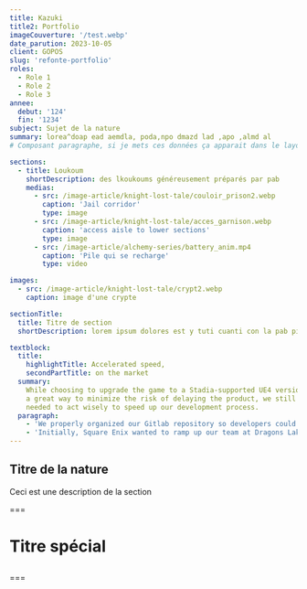 ```yaml
---
title: Kazuki
title2: Portfolio
imageCouverture: '/test.webp'
date_parution: 2023-10-05
client: GOPOS
slug: 'refonte-portfolio'
roles:
  - Role 1
  - Role 2
  - Role 3
annee:
  debut: '124'
  fin: '1234'
subject: Sujet de la nature
summary: lorea^doap ead aemdla, poda,npo dmazd lad ,apo ,almd al
# Composant paragraphe, si je mets ces données ça apparait dans le layout

sections:
  - title: Loukoum
    shortDescription: des lkoukoums généreusement préparés par pab
    medias:
      - src: /image-article/knight-lost-tale/couloir_prison2.webp
        caption: 'Jail corridor'
        type: image
      - src: /image-article/knight-lost-tale/acces_garnison.webp
        caption: 'access aisle to lower sections'
        type: image
      - src: /image-article/alchemy-series/battery_anim.mp4
        caption: 'Pile qui se recharge'
        type: video

images:
  - src: /image-article/knight-lost-tale/crypt2.webp
    caption: image d'une crypte

sectionTitle:
  title: Titre de section
  shortDescription: lorem ipsum dolores est y tuti cuanti con la pab pizza et si multiplos pabneau solaires

textblock:
  title:
    highlightTitle: Accelerated speed,
    secondPartTitle: on the market
  summary:
    While choosing to upgrade the game to a Stadia-supported UE4 version was
    a great way to minimize the risk of delaying the product, we still
    needed to act wisely to speed up our development process.
  paragraph:
    - 'We properly organized our Gitlab repository so developers could commit code to a test branch first and push it to the main branch only after it successfully passes the review. We also created a wiki to share information with our team and make new people quickly jump into the project. We worked efficiently during development as well. For example, Dontnod implemented a custom engine to achieve cinema-quality 3D animation. Given that the conventional way of porting this functionality to a new platform would not allow us to achieve the desired acceleration in delivery, we optimized our pipeline to decrease the amount of work needed to move the animation to the new platforms.'
    - 'Initially, Square Enix wanted to ramp up our team at Dragons Lake gradually to tackle increasing complexity. But because we did a great job at organizing and managing our work process, they decided to get a bigger team from the start. Life Is Strange 2 game porting was handled by a team of several engineers working in parallel to build independent game modules. We established goals, tracked progress, and accomplished project objectives in a timely manner. In fact, our approach to work and effective risk management resulted in a fast time to market. We accomplished major milestones ahead of schedule and spent the rest of the time fixing bugs and optimizing performance.'
---
```



## Titre de la nature

Ceci est une description de la section

<ArticleImage
  src='/image-article/knight-lost-tale/acces_garnison.webp'
  alt='langouste'
/>
<ArticleImage
  src='/image-article/knight-lost-tale/acces_garnison.webp'
  alt='langouste'
/>

<ArticleSectionTitle
  title='test titre section'
  shortDescription="ceci est une description d'une section"
/>

===

# Titre spécial

##

===
